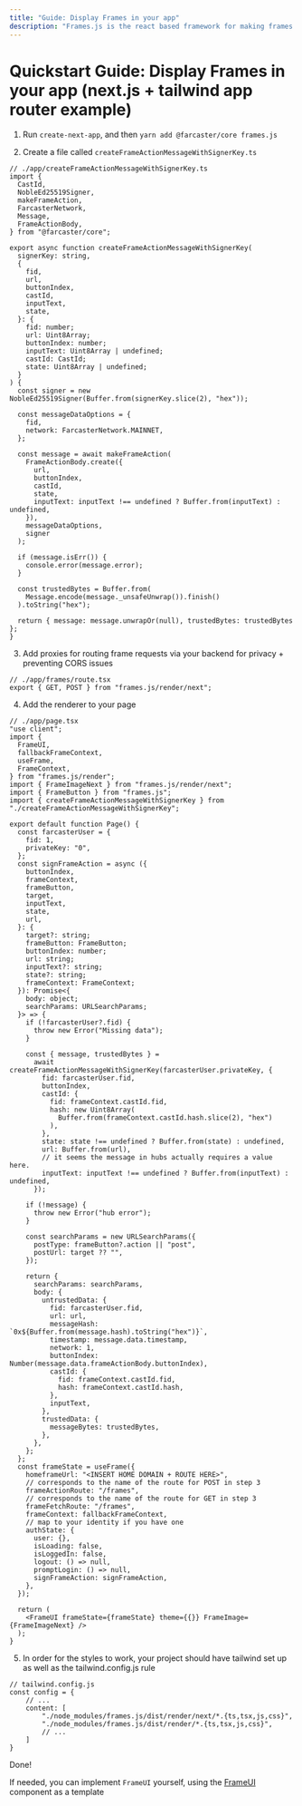```yaml
---
title: "Guide: Display Frames in your app"
description: "Frames.js is the react based framework for making frames. Debugger included."
---
```


# Quickstart Guide: Display Frames in your app (next.js + tailwind app router example)

1. Run `create-next-app`, and then  `yarn add @farcaster/core frames.js`

2. Create a file called `createFrameActionMessageWithSignerKey.ts`

```tsx filename="// ./app/createFrameActionMessageWithSignerKey.ts"
// ./app/createFrameActionMessageWithSignerKey.ts
import {
  CastId,
  NobleEd25519Signer,
  makeFrameAction,
  FarcasterNetwork,
  Message,
  FrameActionBody,
} from "@farcaster/core";

export async function createFrameActionMessageWithSignerKey(
  signerKey: string,
  {
    fid,
    url,
    buttonIndex,
    castId,
    inputText,
    state,
  }: {
    fid: number;
    url: Uint8Array;
    buttonIndex: number;
    inputText: Uint8Array | undefined;
    castId: CastId;
    state: Uint8Array | undefined;
  }
) {
  const signer = new NobleEd25519Signer(Buffer.from(signerKey.slice(2), "hex"));

  const messageDataOptions = {
    fid,
    network: FarcasterNetwork.MAINNET,
  };

  const message = await makeFrameAction(
    FrameActionBody.create({
      url,
      buttonIndex,
      castId,
      state,
      inputText: inputText !== undefined ? Buffer.from(inputText) : undefined,
    }),
    messageDataOptions,
    signer
  );

  if (message.isErr()) {
    console.error(message.error);
  }

  const trustedBytes = Buffer.from(
    Message.encode(message._unsafeUnwrap()).finish()
  ).toString("hex");

  return { message: message.unwrapOr(null), trustedBytes: trustedBytes };
}

```

3. Add proxies for routing frame requests via your backend for privacy + preventing CORS issues
```tsx filename="// ./app/frames/route.tsx"
// ./app/frames/route.tsx
export { GET, POST } from "frames.js/render/next";
```

4. Add the renderer to your page

```tsx filename="// ./app/page.tsx"
// ./app/page.tsx
"use client";
import {
  FrameUI,
  fallbackFrameContext,
  useFrame,
  FrameContext,
} from "frames.js/render";
import { FrameImageNext } from "frames.js/render/next";
import { FrameButton } from "frames.js";
import { createFrameActionMessageWithSignerKey } from "./createFrameActionMessageWithSignerKey";

export default function Page() {
  const farcasterUser = {
    fid: 1,
    privateKey: "0",
  };
  const signFrameAction = async ({
    buttonIndex,
    frameContext,
    frameButton,
    target,
    inputText,
    state,
    url,
  }: {
    target?: string;
    frameButton: FrameButton;
    buttonIndex: number;
    url: string;
    inputText?: string;
    state?: string;
    frameContext: FrameContext;
  }): Promise<{
    body: object;
    searchParams: URLSearchParams;
  }> => {
    if (!farcasterUser?.fid) {
      throw new Error("Missing data");
    }

    const { message, trustedBytes } =
      await createFrameActionMessageWithSignerKey(farcasterUser.privateKey, {
        fid: farcasterUser.fid,
        buttonIndex,
        castId: {
          fid: frameContext.castId.fid,
          hash: new Uint8Array(
            Buffer.from(frameContext.castId.hash.slice(2), "hex")
          ),
        },
        state: state !== undefined ? Buffer.from(state) : undefined,
        url: Buffer.from(url),
        // it seems the message in hubs actually requires a value here.
        inputText: inputText !== undefined ? Buffer.from(inputText) : undefined,
      });

    if (!message) {
      throw new Error("hub error");
    }

    const searchParams = new URLSearchParams({
      postType: frameButton?.action || "post",
      postUrl: target ?? "",
    });

    return {
      searchParams: searchParams,
      body: {
        untrustedData: {
          fid: farcasterUser.fid,
          url: url,
          messageHash: `0x${Buffer.from(message.hash).toString("hex")}`,
          timestamp: message.data.timestamp,
          network: 1,
          buttonIndex: Number(message.data.frameActionBody.buttonIndex),
          castId: {
            fid: frameContext.castId.fid,
            hash: frameContext.castId.hash,
          },
          inputText,
        },
        trustedData: {
          messageBytes: trustedBytes,
        },
      },
    };
  };
  const frameState = useFrame({
    homeframeUrl: "<INSERT HOME DOMAIN + ROUTE HERE>",
    // corresponds to the name of the route for POST in step 3
    frameActionRoute: "/frames",
    // corresponds to the name of the route for GET in step 3
    frameFetchRoute: "/frames",
    frameContext: fallbackFrameContext,
    // map to your identity if you have one
    authState: {
      user: {},
      isLoading: false,
      isLoggedIn: false,
      logout: () => null,
      promptLogin: () => null,
      signFrameAction: signFrameAction,
    },
  });

  return (
    <FrameUI frameState={frameState} theme={{}} FrameImage={FrameImageNext} />
  );
}

```

5. In order for the styles to work, your project should have tailwind set up as well as the tailwind.config.js rule

```tsx filename="// tailwind.config.js"
// tailwind.config.js
const config = {
    // ...
    content: [
        "./node_modules/frames.js/dist/render/next/*.{ts,tsx,js,css}",
        "./node_modules/frames.js/dist/render/*.{ts,tsx,js,css}",
        // ...
    ]
}
```

Done! 

If needed, you can implement `FrameUI` yourself, using the [FrameUI](https://github.com/framesjs/frames.js/blob/main/packages/frames.js/src/render/frame-ui.tsx) component as a template
